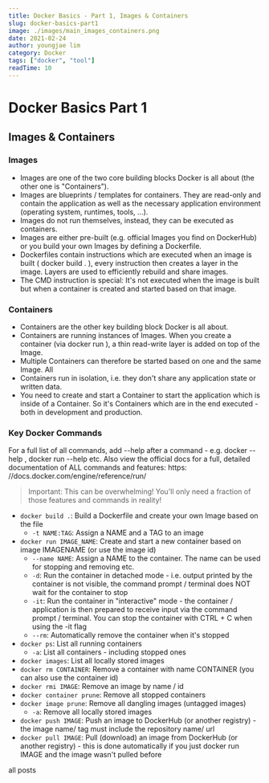 ```yaml
---
title: Docker Basics - Part 1, Images & Containers 
slug: docker-basics-part1
image: ./images/main_images_containers.png
date: 2021-02-24
author: youngjae lim
category: Docker
tags: ["docker", "tool"]
readTime: 10
---
```



# Docker Basics Part 1

## Images & Containers

### Images

- Images are one of the two core building blocks Docker is all about (the other one is
"Containers").
- Images are blueprints / templates for containers. They are read-only and contain the
application as well as the necessary application environment (operating system, runtimes, tools,
...).
- Images do not run themselves, instead, they can be executed as containers.
- Images are either pre-built (e.g. official Images you find on DockerHub) or you build your own
Images by defining a Dockerfile.
- Dockerfiles contain instructions which are executed when an image is built ( docker build . ),
every instruction then creates a layer in the image. Layers are used to efficiently rebuild and
share images.
- The CMD instruction is special: It's not executed when the image is built but when a container
is created and started based on that image.

### Containers

- Containers are the other key building block Docker is all about.
- Containers are running instances of Images. When you create a container (via docker run ), a
thin read-write layer is added on top of the Image.
- Multiple Containers can therefore be started based on one and the same Image. All
- Containers run in isolation, i.e. they don't share any application state or written data.
- You need to create and start a Container to start the application which is inside of a Container. So
it's Containers which are in the end executed - both in development and production.

### Key Docker Commands

For a full list of all commands, add --help after a command - e.g. docker --help , docker run
--help etc.
Also view the official docs for a full, detailed documentation of ALL commands and features: https:
//docs.docker.com/engine/reference/run/

<blockquote display='info'>
  Important: This can be overwhelming! You'll only need a fraction of those features and
  commands in reality!
</blockquote>

- `docker build .`: Build a Dockerfile and create your own Image based on the file
  - `-t NAME:TAG`: Assign a NAME and a TAG to an image
- `docker run IMAGE_NAME`: Create and start a new container based on image IMAGENAME (or
use the image id)
  - `--name NAME`: Assign a NAME to the container. The name can be used for stopping and
removing etc.
  - `-d`: Run the container in detached mode - i.e. output printed by the container is not
visible, the command prompt / terminal does NOT wait for the container to stop
  - `-it`: Run the container in "interactive" mode - the container / application is then
prepared to receive input via the command prompt / terminal. You can stop the
container with CTRL + C when using the -it flag
  - `--rm`: Automatically remove the container when it's stopped
- `docker ps`: List all running containers
  - `-a`: List all containers - including stopped ones
- `docker images`: List all locally stored images
- `docker rm CONTAINER`: Remove a container with name CONTAINER (you can also use the
container id)
- `docker rmi IMAGE`: Remove an image by name / id
- `docker container prune`: Remove all stopped containers
- `docker image prune`: Remove all dangling images (untagged images)
  - `-a`: Remove all locally stored images
- `docker push IMAGE`: Push an image to DockerHub (or another registry) - the image name/
tag must include the repository name/ url
- `docker pull IMAGE`: Pull (download) an image from DockerHub (or another registry) - this
is done automatically if you just docker run IMAGE and the image wasn't pulled before

<Link to='/posts' className='btn center-btn'>
  all posts
</Link>
